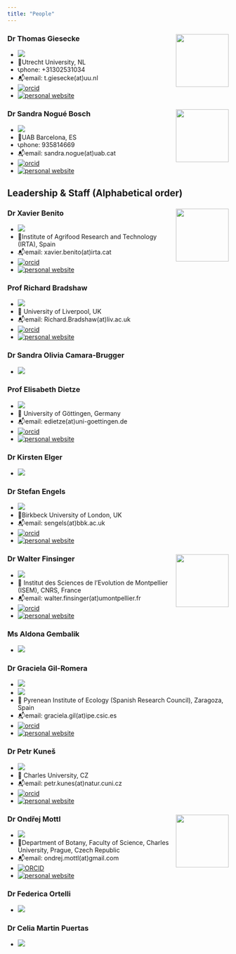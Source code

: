 ```yaml
---
title: "People"
---
```


### Dr Thomas Giesecke <img src="https://www.uu.nl/medewerkers/RestApi/Public/GetImage?Employee=48498&amp;t=" align="right" width="120"/>

-   ![](https://img.shields.io/badge/Leadership-Action--Chair-gold)
-   🏦Utrecht University, NL
-   📞phone: +31302531034
-   📬email: t.giesecke(at)uu.nl
-   [![orcid](https://img.shields.io/badge/orcid-0000--0002--5132--1061-brightgreen.svg)](https://orcid.org/0000-0002-5132-1061)
-   [![personal website](https://img.shields.io/badge/🔗-personal--website-93C54B.svg)](https://www.uu.nl/staff/TGiesecke)

### Dr Sandra Nogué Bosch <img src="Materials/Faces/sandra_2024_crop.jpg" align="right" width="120"/>

-   ![](https://img.shields.io/badge/Leadership-Action--Vice--Chair-gold)
-   🏦UAB Barcelona, ES
-   📞phone: 935814669
-   📬email: sandra.nogue(at)uab.cat
-   [![orcid](https://img.shields.io/badge/orcid-0000--0003--0093--4252-brightgreen.svg)](https://orcid.org/0000-0003-0093-4252)
-   [![personal website](https://img.shields.io/badge/🔗-personal--website-93C54B.svg)](https://portalrecerca.uab.cat/en/persons/sandra-nogue-bosch)

## Leadership & Staff (Alphabetical order)

### Dr Xavier Benito <img src="Materials//Faces/XBenito_crop.JPG" align="right" width="120"/>

-   ![](https://img.shields.io/badge/Leadership-WG2--Co--Leader-silver)\
-   🏦Institute of Agrifood Research and Technology (IRTA), Spain
-   📬email: xavier.benito(at)irta.cat
-   [![orcid](https://img.shields.io/badge/orcid-0000--0003--0792--2625-brightgreen.svg)](https://orcid.org/0000-0003-0792-2625)
-   [![personal website](https://img.shields.io/badge/🔗-personal--website-93C54B.svg)](https://xbenitogranell.github.io)

### Prof Richard Bradshaw

-   ![](https://img.shields.io/badge/Leadership-Senior--Advisor-CD7F32)
-   🏦 University of Liverpool, UK
-   📬email: Richard.Bradshaw(at)liv.ac.uk
-   [![orcid](https://img.shields.io/badge/orcid-0000--0002--7331--2246-brightgreen.svg)](https://orcid.org/0000-0002-7331-2246)
-   [![personal website](https://img.shields.io/badge/🔗-personal--website-93C54B.svg)](https://www.liverpool.ac.uk/environmental-sciences/staff/richard-bradshaw/)

### Dr Sandra Olivia Camara-Brugger

-   ![](https://img.shields.io/badge/Leadership-Grant--Awarding--Coordinator--Co--Leader-CD7F32)

### Prof Elisabeth Dietze

-   ![](https://img.shields.io/badge/Leadership-WG1--Co--Leader-silver)\
-   🏦 University of Göttingen, Germany
-   📬email: edietze(at)uni-goettingen.de
-   [![orcid](https://img.shields.io/badge/orcid-0000--0003--4817--8441-brightgreen.svg)](https://orcid.org/0000-0003-4817-8441)
-   [![personal website](https://img.shields.io/badge/🔗-personal--website-93C54B.svg)](https://www.uni-goettingen.de/de/662289.html)

### Dr Kirsten Elger

-   ![](https://img.shields.io/badge/Leadership-WG3--Leader-silver)

### Dr Stefan Engels 

-   ![](https://img.shields.io/badge/Leadership-WG2--Leader-silver)\
-   🏦Birkbeck University of London, UK
-   📬email: sengels(at)bbk.ac.uk
-   [![orcid](https://img.shields.io/badge/orcid-0000--0002--2078--0361-brightgreen.svg)](https://orcid.org/0000-0002-2078-0361)
-   [![personal website](https://img.shields.io/badge/🔗-personal--website-93C54B.svg)](https://www.bbk.ac.uk/our-staff/profile/9150710/stefan-engels)

### Dr Walter Finsinger <img src="https://isem-evolution.fr/wp-content/uploads/elementor/thumbs/Finsinger_Walter_ID2-p2ev2hh6rro0hdtoj8fvkr4kz8gbkfjqsn1btr2fa0.jpg" align="right" width="120"/>

-   ![](https://img.shields.io/badge/Leadership-Grant--Awarding--Coordinator-CD7F32)
-   🏦 Institut des Sciences de l'Evolution de Montpellier (ISEM), CNRS, France
-   📬email: walter.finsinger(at)umontpellier.fr
-   [![orcid](https://img.shields.io/badge/orcid-0000--0002--8297--0574-brightgreen.svg)](https://orcid.org/0000-0002-8297-0574)
-   [![personal website](https://img.shields.io/badge/🔗-personal--website-93C54B.svg)](https://isem-evolution.fr/membre/finsinger/)

### Ms Aldona Gembalik

-   ![](https://img.shields.io/badge/Staff-Administrative--Officer-purple)

### Dr Graciela Gil-Romera

-   ![](https://img.shields.io/badge/Leadership-WG4--Leader-silver)
-   ![](https://img.shields.io/badge/Leadership-Science--Communication--Coordinator-CD7F32)\
-   🏦 Pyrenean Institute of Ecology (Spanish Research Council), Zaragoza, Spain
-   📬email: graciela.gil(at)ipe.csic.es
-   [![orcid](https://img.shields.io/badge/orcid-0000--0001--5726--2536-brightgreen.svg)](https://orcid.org/0000-0001-5726-2536)
-   [![personal website](https://img.shields.io/badge/🔗-personal--website-93C54B.svg)](https://www.gilromera.com)

### Dr Petr Kuneš

-   ![](https://img.shields.io/badge/Leadership-WG1--Leader-silver)\
-   🏦 Charles University, CZ
-   📬email: petr.kunes(at)natur.cuni.cz
-   [![orcid](https://img.shields.io/badge/orcid-0000--0001--9605--8204-brightgreen.svg)](https://orcid.org/0000-0001-9605-8204)
-   [![personal website](https://img.shields.io/badge/🔗-personal--website-93C54B.svg)](https://natur.cuni.cz/en/person?poid=1494806729387701)

### Dr Ondřej Mottl <img src="https://ondrejmottl.github.io/profile_mottl_zoom.jpg" align="right" width="120"/>

-   ![](https://img.shields.io/badge/Leadership-WG3--Co--Leader-silver)
-   🏦Department of Botany, Faculty of Science, Charles University, Prague, Czech Republic
-   📬email: ondrej.mottl(at)gmail.com
-   [![ORCID](https://img.shields.io/badge/orcid-0000--0002--9796--5081-brightgreen.svg)](https://orcid.org/0000-0002-9796-5081)
-   [![personal website](https://img.shields.io/badge/🔗-personal--website-93C54B.svg)](https://ondrejmottl.github.io/)

### Dr Federica Ortelli

-   ![](https://img.shields.io/badge/Staff-Science--Officer-purple)

### Dr Celia Martin Puertas

-   ![](https://img.shields.io/badge/Leadership-WG4--Co--Leader-silver)
